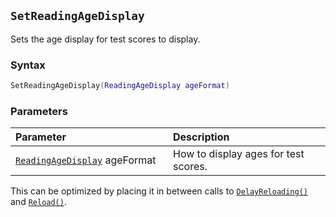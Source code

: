 ::: {.minipage data-latex="{\textwidth}"}
## `SetReadingAgeDisplay`

Sets the age display for test scores to display.

### Syntax {-}

``` .lua
SetReadingAgeDisplay(ReadingAgeDisplay ageFormat)
```

### Parameters {-}

**Parameter** | **Description**
| :-- | :-- |
| [`ReadingAgeDisplay`](#readingagedisplay) ageFormat | How to display ages for test scores. |

:::: {.tipsection data-latex=""}
This can be optimized by placing it in between calls to [`DelayReloading()`](#standard-delayreloading) and [`Reload()`](#standard-reload).
::::
:::
